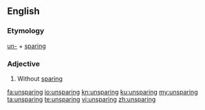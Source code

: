 ==English==

===Etymology===
[[un-]] + [[sparing]]

===Adjective===
{{en-adj}}

#Without [[sparing]]

[[fa:unsparing]]
[[io:unsparing]]
[[kn:unsparing]]
[[ku:unsparing]]
[[my:unsparing]]
[[ta:unsparing]]
[[te:unsparing]]
[[vi:unsparing]]
[[zh:unsparing]]